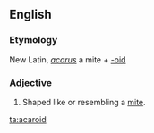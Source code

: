 ==English==

===Etymology===
New Latin, ''[[acarus]]'' a mite + [[-oid]]

===Adjective===
{{infl|en|adjective}}

# {{Zoölogy}} Shaped like or resembling a [[mite]].

[[ta:acaroid]]